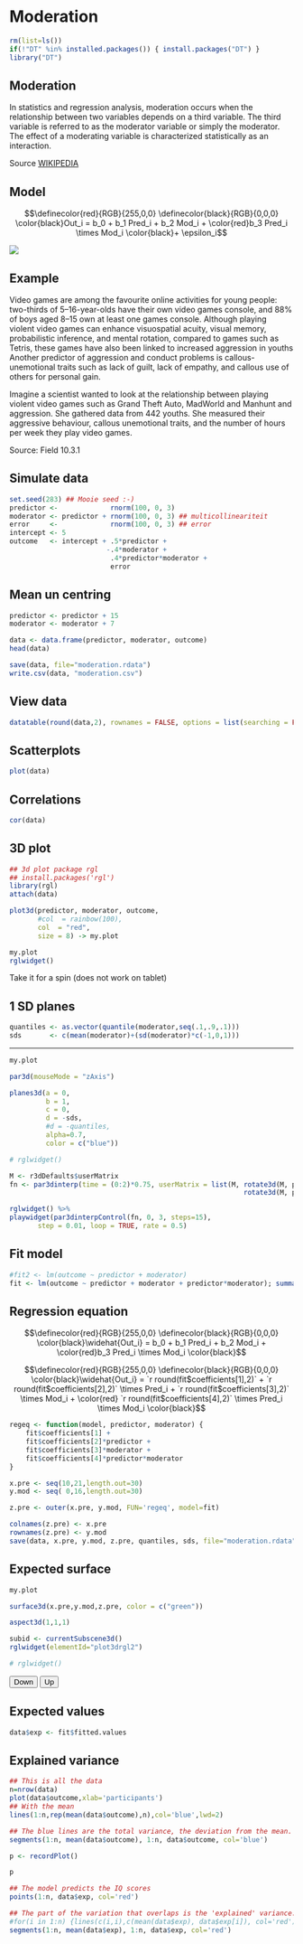 # Moderation {.section}

<!-- Allow color highlighting in mathjax -->
<script type="text/x-mathjax-config">
  MathJax.Hub.Config({ TeX: { extensions: ["color.js"] }});
</script>

```r
rm(list=ls())
if(!"DT" %in% installed.packages()) { install.packages("DT") }
library("DT")
```

## Moderation

In statistics and regression analysis, moderation occurs when the relationship between two variables depends on a third variable. The third variable is referred to as the moderator variable or simply the moderator. The effect of a moderating variable is characterized statistically as an interaction.

Source [WIKIPEDIA](https://en.wikipedia.org/wiki/Moderation_(statistics))

## Model {.subsection .flexbox .vcenter}

$$\definecolor{red}{RGB}{255,0,0} \definecolor{black}{RGB}{0,0,0}
\color{black}Out_i = b_0 + b_1 Pred_i + b_2 Mod_i + \color{red}b_3 Pred_i \times Mod_i \color{black}+ \epsilon_i$$

![](../../../topics/moderation/moderation.png)


## Example {.smaller}

Video games are among the favourite online activities for young people: two-thirds of 5–16-year-olds have their own video games console, and 88% of boys aged 8–15 own at least one games console. Although playing violent video games can enhance visuospatial acuity, visual memory, probabilistic inference, and mental rotation, compared to games such as Tetris, these games have also been linked to increased aggression in youths Another predictor of aggression and conduct problems is callous-unemotional traits such as lack of guilt, lack of empathy, and callous use of others for personal gain. 

Imagine a scientist wanted to look at the relationship between playing violent video games such as Grand Theft Auto, MadWorld and Manhunt and aggression. She gathered data from 442 youths. She measured their aggressive behaviour, callous unemotional traits, and the number of hours per week they play video games.

Source: Field 10.3.1

## Simulate data

```r
set.seed(283) ## Mooie seed :-)
predictor <-             rnorm(100, 0, 3)
moderator <- predictor + rnorm(100, 0, 3) ## multicollineariteit
error     <-             rnorm(100, 0, 3) ## error
intercept <- 5
outcome   <- intercept + .5*predictor + 
                        -.4*moderator + 
                         .4*predictor*moderator + 
                         error
```

## Mean un centring

```r
predictor <- predictor + 15 
moderator <- moderator + 7

data <- data.frame(predictor, moderator, outcome)
head(data) 
```

```r
save(data, file="moderation.rdata")
write.csv(data, "moderation.csv")
```

## View data {.smaller}

```r
datatable(round(data,2), rownames = FALSE, options = list(searching = FALSE, scrollY = 415, paging = F, info = F))
```

## Scatterplots {.subsection}

```r
plot(data)
```

## Correlations

```r
cor(data)
```

## 3D plot

```r
## 3d plot package rgl
## install.packages('rgl')
library(rgl)
attach(data)

plot3d(predictor, moderator, outcome, 
       #col  = rainbow(100), 
       col  = "red",
       size = 8) -> my.plot

my.plot
rglwidget()
```

Take it for a spin (does not work on tablet)

## 1 SD planes

```r
quantiles <- as.vector(quantile(moderator,seq(.1,.9,.1)))
sds       <- c(mean(moderator)+(sd(moderator)*c(-1,0,1)))  
```

--------

```r
my.plot

par3d(mouseMode = "zAxis")

planes3d(a = 0, 
         b = 1, 
         c = 0,
         d = -sds,
         #d = -quantiles,
         alpha=0.7,
         color = c("blue"))

# rglwidget()

M <- r3dDefaults$userMatrix
fn <- par3dinterp(time = (0:2)*0.75, userMatrix = list(M, rotate3d(M, pi/2, 0, 0, 1),
                                                          rotate3d(M, pi/2, 0, 0, 1)) )

rglwidget() %>%
playwidget(par3dinterpControl(fn, 0, 3, steps=15),
       step = 0.01, loop = TRUE, rate = 0.5)
```

## Fit model {.smaller .subsection}

```r
#fit2 <- lm(outcome ~ predictor + moderator)
fit <- lm(outcome ~ predictor + moderator + predictor*moderator); summary(fit)
```

## Regression equation

$$\definecolor{red}{RGB}{255,0,0} \definecolor{black}{RGB}{0,0,0}
\color{black}\widehat{Out_i} = b_0 + b_1 Pred_i + b_2 Mod_i + \color{red}b_3 Pred_i \times Mod_i \color{black}$$

$$\definecolor{red}{RGB}{255,0,0} \definecolor{black}{RGB}{0,0,0}
\color{black}\widehat{Out_i} = `r round(fit$coefficients[1],2)` + `r round(fit$coefficients[2],2)` \times Pred_i + `r round(fit$coefficients[3],2)` \times Mod_i + \color{red} `r round(fit$coefficients[4],2)` \times Pred_i \times Mod_i \color{black}$$

```r
regeq <- function(model, predictor, moderator) { 
    fit$coefficients[1] + 
    fit$coefficients[2]*predictor + 
    fit$coefficients[3]*moderator + 
    fit$coefficients[4]*predictor*moderator
}

x.pre <- seq(10,21,length.out=30)
y.mod <- seq( 0,16,length.out=30)

z.pre <- outer(x.pre, y.mod, FUN='regeq', model=fit)
```

```r
colnames(z.pre) <- x.pre
rownames(z.pre) <- y.mod
save(data, x.pre, y.mod, z.pre, quantiles, sds, file="moderation.rdata")
```

## Expected surface

```r
my.plot

surface3d(x.pre,y.mod,z.pre, color = c("green"))

aspect3d(1,1,1)

subid <- currentSubscene3d()
rglwidget(elementId="plot3drgl2")

# rglwidget()
```

<script type="text/javascript">
var rotate = function(angle) {
  var rgl = document.getElementById("plot3drgl2").rglinstance;
  rgl.getObj(`r subid`).par3d.userMatrix.rotate(angle, 1,0,0);
  rgl.drawScene();
};
</script>

<button type="button" onclick="rotate(-10)">Down</button>
<button type="button" onclick="rotate(10)">Up</button>

## Expected values {.subsection}

```r
data$exp <- fit$fitted.values
```

## Explained variance {.smaller}

```r
## This is all the data
n=nrow(data)
plot(data$outcome,xlab='participants')
## With the mean
lines(1:n,rep(mean(data$outcome),n),col='blue',lwd=2)

## The blue lines are the total variance, the deviation from the mean.
segments(1:n, mean(data$outcome), 1:n, data$outcome, col='blue')

p <- recordPlot()
```

```r
p

## The model predicts the IQ scores
points(1:n, data$exp, col='red')

## The part of the variation that overlaps is the 'explained' variance. 
#for(i in 1:n) {lines(c(i,i),c(mean(data$exp), data$exp[i]), col='red')}
segments(1:n, mean(data$exp), 1:n, data$exp, col='red')
```